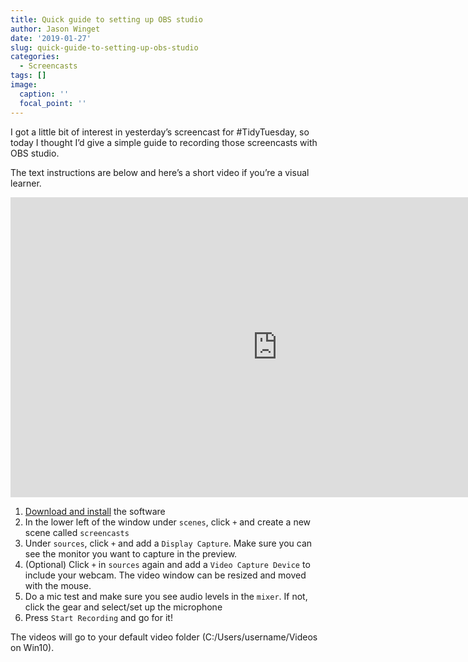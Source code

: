```yaml
---
title: Quick guide to setting up OBS studio
author: Jason Winget
date: '2019-01-27'
slug: quick-guide-to-setting-up-obs-studio
categories:
  - Screencasts
tags: []
image:
  caption: ''
  focal_point: ''
---
```


I got a little bit of interest in yesterday's screencast for #TidyTuesday, so today I thought I'd give a simple guide to recording those screencasts with OBS studio.

The text instructions are below and here's a short video if you're a visual learner.

<iframe width="853" height="480" src="https://www.youtube.com/embed/OihrGzv3d2g" frameborder="0" allow="accelerometer; autoplay; encrypted-media; gyroscope; picture-in-picture" allowfullscreen></iframe>


1. [Download and install](https://obsproject.com) the software
2. In the lower left of the window under `scenes`, click `+` and create a new scene called `screencasts`
3. Under `sources`, click `+` and add a `Display Capture`. Make sure you can see the monitor you want to capture in the preview.
4. (Optional) Click `+` in `sources` again and add a `Video Capture Device` to include your webcam. The video window can be resized and moved with the mouse.
5. Do a mic test and make sure you see audio levels in the `mixer`. If not, click the gear and select/set up the microphone
6. Press `Start Recording` and go for it!

The videos will go to your default video folder (C:/Users/username/Videos on Win10).